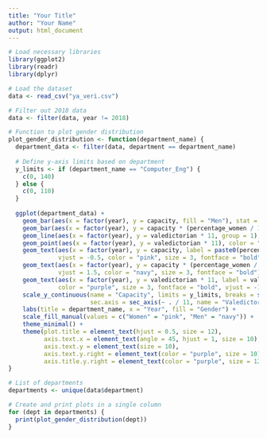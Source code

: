 ```yaml
---
title: "Your Title"
author: "Your Name"
output: html_document
---
```

```r

# Load necessary libraries
library(ggplot2)
library(readr)
library(dplyr)

# Load the dataset
data <- read_csv("ya_veri.csv")

# Filter out 2018 data
data <- filter(data, year != 2018)

# Function to plot gender distribution
plot_gender_distribution <- function(department_name) {
  department_data <- filter(data, department == department_name)
  
  # Define y-axis limits based on department
  y_limits <- if (department_name == "Computer_Eng") {
    c(0, 140)
  } else {
    c(0, 110)
  }
  
  ggplot(department_data) +
    geom_bar(aes(x = factor(year), y = capacity, fill = "Men"), stat = "identity", position = "stack") +
    geom_bar(aes(x = factor(year), y = capacity * (percentage_women / 100), fill = "Women"), stat = "identity", position = "stack") +
    geom_line(aes(x = factor(year), y = valedictorian * 11, group = 1), color = "purple", linewidth = 0.75) +
    geom_point(aes(x = factor(year), y = valedictorian * 11), color = "purple", size = 2) +
    geom_text(aes(x = factor(year), y = capacity, label = paste0(percentage_men, "%")), 
              vjust = -0.5, color = "pink", size = 3, fontface = "bold") +
    geom_text(aes(x = factor(year), y = capacity * (percentage_women / 100), label = paste0(percentage_women, "%")), 
              vjust = 1.5, color = "navy", size = 3, fontface = "bold") +
    geom_text(aes(x = factor(year), y = valedictorian * 11, label = valedictorian), 
              color = "purple", size = 3, fontface = "bold", vjust = -1.5, hjust = 0.5) +
    scale_y_continuous(name = "Capacity", limits = y_limits, breaks = seq(y_limits[1], y_limits[2], by = 10),
                       sec.axis = sec_axis(~ . / 11, name = "Valedictorians", breaks = seq(1, 10, by = 1))) +
    labs(title = department_name, x = "Year", fill = "Gender") +
    scale_fill_manual(values = c("Women" = "pink", "Men" = "navy")) +
    theme_minimal() +
    theme(plot.title = element_text(hjust = 0.5, size = 12),
          axis.text.x = element_text(angle = 45, hjust = 1, size = 10),
          axis.text.y = element_text(size = 10),
          axis.text.y.right = element_text(color = "purple", size = 10),
          axis.title.y.right = element_text(color = "purple", size = 12))
}

# List of departments
departments <- unique(data$department)

# Create and print plots in a single column
for (dept in departments) {
  print(plot_gender_distribution(dept))
}

```
